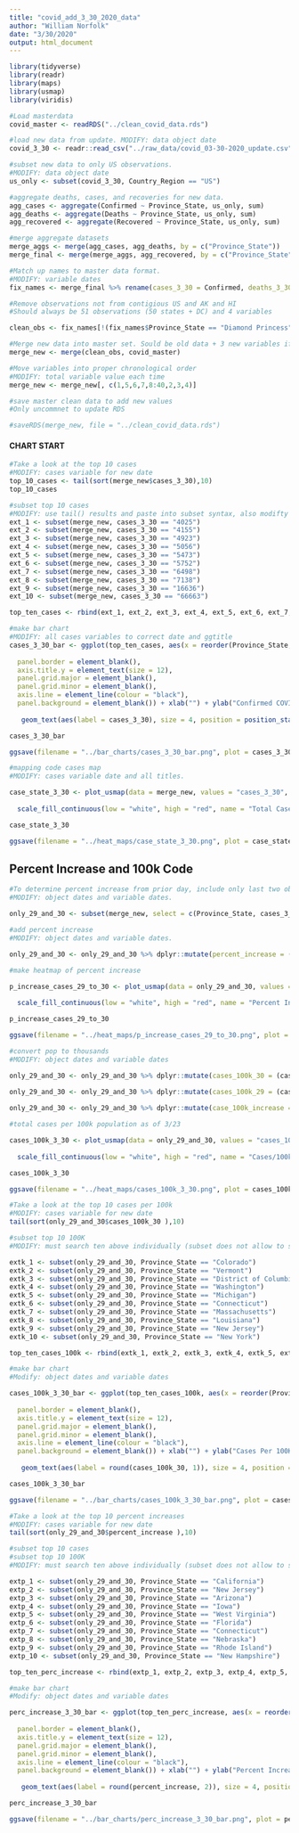 ```yaml
---
title: "covid_add_3_30_2020_data"
author: "William Norfolk"
date: "3/30/2020"
output: html_document
---
```


```r
library(tidyverse)
library(readr)
library(maps)
library(usmap)
library(viridis)
```

```r
#Load masterdata
covid_master <- readRDS("../clean_covid_data.rds")
```


```r
#load new data from update. MODIFY: data object date
covid_3_30 <- readr::read_csv("../raw_data/covid_03-30-2020_update.csv")
```

```r
#subset new data to only US observations. 
#MODIFY: data object date
us_only <- subset(covid_3_30, Country_Region == "US")
```

```r
#aggregate deaths, cases, and recoveries for new data. 
agg_cases <- aggregate(Confirmed ~ Province_State, us_only, sum)
agg_deaths <- aggregate(Deaths ~ Province_State, us_only, sum)
agg_recovered <- aggregate(Recovered ~ Province_State, us_only, sum)
```

```r
#merge aggregate datasets
merge_aggs <- merge(agg_cases, agg_deaths, by = c("Province_State"))
merge_final <- merge(merge_aggs, agg_recovered, by = c("Province_State"))
```

```r
#Match up names to master data format. 
#MODIFY: variable dates
fix_names <- merge_final %>% rename(cases_3_30 = Confirmed, deaths_3_30 = Deaths, recov_3_30 = Recovered)
```

```r
#Remove observations not from contigious US and AK and HI
#Should always be 51 observations (50 states + DC) and 4 variables

clean_obs <- fix_names[!(fix_names$Province_State == "Diamond Princess" | fix_names$Province_State == "Grand Princess" | fix_names$Province_State == "Guam" | fix_names$Province_State == "Puerto Rico" | fix_names$Province_State == "United States Virgin Islands" | fix_names$Province_State == "US" | fix_names$Province_State == "American Samoa" | fix_names$Province_State == "Northern Mariana Islands" | fix_names$Province_State == "Virgin Islands" | fix_names$Province_State == "Wuhan Evacuee" | fix_names$Province_State == "Recovered"),]
```

```r
#Merge new data into master set. Sould be old data + 3 new variables if successful
merge_new <- merge(clean_obs, covid_master)
```

```r
#Move variables into proper chronological order
#MODIFY: total variable value each time
merge_new <- merge_new[, c(1,5,6,7,8:40,2,3,4)]
```

```r
#save master clean data to add new values
#Only uncommnet to update RDS

#saveRDS(merge_new, file = "../clean_covid_data.rds")
```

#### CHART START

```r
#Take a look at the top 10 cases
#MODIFY: cases variable for new date
top_10_cases <- tail(sort(merge_new$cases_3_30),10)
top_10_cases
```

```r
#subset top 10 cases
#MODIFY: use tail() results and paste into subset syntax, also modifty cases date value
ext_1 <- subset(merge_new, cases_3_30 == "4025")
ext_2 <- subset(merge_new, cases_3_30 == "4155")
ext_3 <- subset(merge_new, cases_3_30 == "4923")
ext_4 <- subset(merge_new, cases_3_30 == "5056")
ext_5 <- subset(merge_new, cases_3_30 == "5473")
ext_6 <- subset(merge_new, cases_3_30 == "5752")
ext_7 <- subset(merge_new, cases_3_30 == "6498")
ext_8 <- subset(merge_new, cases_3_30 == "7138")
ext_9 <- subset(merge_new, cases_3_30 == "16636")
ext_10 <- subset(merge_new, cases_3_30 == "66663")

top_ten_cases <- rbind(ext_1, ext_2, ext_3, ext_4, ext_5, ext_6, ext_7, ext_8, ext_9, ext_10)
```

```r
#make bar chart
#MODIFY: all cases variables to correct date and ggtitle
cases_3_30_bar <- ggplot(top_ten_cases, aes(x = reorder(Province_State, -cases_3_30), cases_3_30)) + geom_bar(aes(fill = reorder(Province_State, -cases_3_30)),stat = "identity") + theme(axis.text.x = element_text(angle = 45, hjust = 1),
                                                                                                   legend.position = "none",                                                                        axis.text=element_text(size=12),
  panel.border = element_blank(), 
  axis.title.y = element_text(size = 12),
  panel.grid.major = element_blank(),
  panel.grid.minor = element_blank(),
  axis.line = element_line(colour = "black"),
  panel.background = element_blank()) + xlab("") + ylab("Confirmed COVID-19 Cases") + ggtitle("Top Ten Confirmed COVID-19 Cases by State 3/30/2020") +
  
   geom_text(aes(label = cases_3_30), size = 4, position = position_stack(vjust = 0.8))

cases_3_30_bar 
```

```r
ggsave(filename = "../bar_charts/cases_3_30_bar.png", plot = cases_3_30_bar)
```

```r
#mapping code cases map
#MODIFY: cases variable date and all titles.

case_state_3_30 <- plot_usmap(data = merge_new, values = "cases_3_30", color = "black") + 
  
  scale_fill_continuous(low = "white", high = "red", name = "Total Cases", label = scales::comma) + theme(legend.position = "right", plot.title = element_text(color = "black", size = 15, face = "bold"), plot.subtitle = element_text(color = "black", size = 10, face = "italic")) + labs(title = "COVID-19 Confirmed Cases by State", subtitle = "Data as of: 3/30/2020")

case_state_3_30
```

```r
ggsave(filename = "../heat_maps/case_state_3_30.png", plot = case_state_3_30)
```

## Percent Increase and 100k Code

```r
#To determine percent increase from prior day, include only last two observations
#MODIFY: object dates and variable dates.

only_29_and_30 <- subset(merge_new, select = c(Province_State, cases_3_29, cases_3_30, fips, total_pop))
```


```r
#add percent increase
#MODIFY: object dates and variable dates.

only_29_and_30 <- only_29_and_30 %>% dplyr::mutate(percent_increase = (cases_3_30 - cases_3_29) / cases_3_29 * 100)
```

```r
#make heatmap of percent increase

p_increase_cases_29_to_30 <- plot_usmap(data = only_29_and_30, values = "percent_increase", color = "black") + 
  
  scale_fill_continuous(low = "white", high = "red", name = "Percent Increase", label = scales::comma) + theme(legend.position = "right", plot.title = element_text(color = "black", size = 15, face = "bold"), plot.subtitle = element_text(color = "black", size = 10, face = "italic")) + labs(title = "Percent Increase of Confirmed COVID-19 Cases by State", subtitle = "From: 3/29/2020-3/30/2020")

p_increase_cases_29_to_30
```

```r
ggsave(filename = "../heat_maps/p_increase_cases_29_to_30.png", plot = p_increase_cases_29_to_30)
```

```r
#convert pop to thousands
#MODIFY: object dates and variable dates

only_29_and_30 <- only_29_and_30 %>% dplyr::mutate(cases_100k_30 = (cases_3_30 / total_pop) *100000)
  
only_29_and_30 <- only_29_and_30 %>% dplyr::mutate(cases_100k_29 = (cases_3_29 / total_pop) * 100000)

only_29_and_30 <- only_29_and_30 %>% dplyr::mutate(case_100k_increase = (cases_100k_30 - cases_100k_29) / cases_100k_29 *100)

```

```r
#total cases per 100k population as of 3/23

cases_100k_3_30 <- plot_usmap(data = only_29_and_30, values = "cases_100k_30", color = "black") + 
  
  scale_fill_continuous(low = "white", high = "red", name = "Cases/100k Population", label = scales::comma) + theme(legend.position = "right", plot.title = element_text(color = "black", size = 15, face = "bold"), plot.subtitle = element_text(color = "black", size = 10, face = "italic")) + labs(title = "COVID-19 Confirmed Cases Per 100K Individuals by State", subtitle = "Data as of: 3/30/2020")

cases_100k_3_30
```

```r
ggsave(filename = "../heat_maps/cases_100k_3_30.png", plot = cases_100k_3_30)
```

```r
#Take a look at the top 10 cases per 100k
#MODIFY: cases variable for new date
tail(sort(only_29_and_30$cases_100k_30 ),10)
```


```r
#subset top 10 100K
#MODIFY: must search ten above individually (subset does not allow to select by these values for some reason...) and past the states in the code below.Also modify variable and object date names.

extk_1 <- subset(only_29_and_30, Province_State == "Colorado")
extk_2 <- subset(only_29_and_30, Province_State == "Vermont")
extk_3 <- subset(only_29_and_30, Province_State == "District of Columbia")
extk_4 <- subset(only_29_and_30, Province_State == "Washington")
extk_5 <- subset(only_29_and_30, Province_State == "Michigan")
extk_6 <- subset(only_29_and_30, Province_State == "Connecticut")
extk_7 <- subset(only_29_and_30, Province_State == "Massachusetts")
extk_8 <- subset(only_29_and_30, Province_State == "Louisiana")
extk_9 <- subset(only_29_and_30, Province_State == "New Jersey")
extk_10 <- subset(only_29_and_30, Province_State == "New York")

top_ten_cases_100k <- rbind(extk_1, extk_2, extk_3, extk_4, extk_5, extk_6, extk_7, extk_8, extk_9, extk_10)
```

```r
#make bar chart
#Modify: object dates and variable dates

cases_100k_3_30_bar <- ggplot(top_ten_cases_100k, aes(x = reorder(Province_State, -cases_100k_30), cases_100k_30)) + geom_bar(aes(fill = reorder(Province_State, -cases_100k_30)), stat = "identity") + theme(axis.text.x = element_text(angle = 45, hjust = 1),
                                                                                                   legend.position = "none",                                                                        axis.text=element_text(size=12),
  panel.border = element_blank(),   
  axis.title.y = element_text(size = 12),
  panel.grid.major = element_blank(),
  panel.grid.minor = element_blank(),
  axis.line = element_line(colour = "black"),
  panel.background = element_blank()) + xlab("") + ylab("Cases Per 100K Individuals") + ggtitle("Top Ten COVID-19 Confirmed Cases Per 100K Individuals by State 3/30/2020") +
  
   geom_text(aes(label = round(cases_100k_30, 1)), size = 4, position = position_stack(vjust = 0.8))

cases_100k_3_30_bar
```

```r
ggsave(filename = "../bar_charts/cases_100k_3_30_bar.png", plot = cases_100k_3_30_bar)
```

```r
#Take a look at the top 10 percent increases
#MODIFY: cases variable for new date
tail(sort(only_29_and_30$percent_increase ),10)
```

```r
#subset top 10 cases
#subset top 10 100K
#MODIFY: must search ten above individually (subset does not allow to select by these values for some reason...) and past the states in the code below.Also modify variable and object date names.

extp_1 <- subset(only_29_and_30, Province_State == "California")
extp_2 <- subset(only_29_and_30, Province_State == "New Jersey")
extp_3 <- subset(only_29_and_30, Province_State == "Arizona")
extp_4 <- subset(only_29_and_30, Province_State == "Iowa")
extp_5 <- subset(only_29_and_30, Province_State == "West Virginia")
extp_6 <- subset(only_29_and_30, Province_State == "Florida")
extp_7 <- subset(only_29_and_30, Province_State == "Connecticut")
extp_8 <- subset(only_29_and_30, Province_State == "Nebraska")
extp_9 <- subset(only_29_and_30, Province_State == "Rhode Island")
extp_10 <- subset(only_29_and_30, Province_State == "New Hampshire")

top_ten_perc_increase <- rbind(extp_1, extp_2, extp_3, extp_4, extp_5, extp_6, extp_7, extp_8, extp_9, extp_10)
```

```r
#make bar chart
#Modify: object dates and variable dates

perc_increase_3_30_bar <- ggplot(top_ten_perc_increase, aes(x = reorder(Province_State, -percent_increase), percent_increase)) + geom_bar(aes(fill = reorder(Province_State, -percent_increase)), stat = "identity") + theme(axis.text.x = element_text(angle = 45, hjust = 1),
                                                                                                   legend.position = "none",                                                                        axis.text=element_text(size=12),
  panel.border = element_blank(),   
  axis.title.y = element_text(size = 12),
  panel.grid.major = element_blank(),
  panel.grid.minor = element_blank(),
  axis.line = element_line(colour = "black"),
  panel.background = element_blank()) + xlab("") + ylab("Percent Increase") + ggtitle("COVID-19: Top Ten Percent Increase by State from 3/29/20-3/30/20") +
  
   geom_text(aes(label = round(percent_increase, 2)), size = 4, position = position_stack(vjust = 0.8))

perc_increase_3_30_bar
```

```r
ggsave(filename = "../bar_charts/perc_increase_3_30_bar.png", plot = perc_increase_3_30_bar)
```